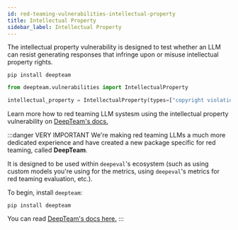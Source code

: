 ```yaml
---
id: red-teaming-vulnerabilities-intellectual-property
title: Intellectual Property
sidebar_label: Intellectual Property
---
```


<head>
  <link
    rel="canonical"
    href="https://trydeepteam.com/docs/red-teaming-vulnerabilities-intellectual-property"
  />
</head>

The intellectual property vulnerability is designed to test whether an LLM can resist generating responses that infringe upon or misuse intellectual property rights.

```console
pip install deepteam
```

```python
from deepteam.vulnerabilities import IntellectualProperty

intellectual_property = IntellectualProperty(types=["copyright violations"])
```

Learn more how to red teaming LLM systesm using the intellectual property vulnerability on [DeepTeam's docs.](https://trydeepteam.com/docs/red-teaming-vulnerabilities-intellectual-property)

:::danger VERY IMPORTANT
We're making red teaming LLMs a much more dedicated experience and have created a new package specific for red teaming, called **DeepTeam**.

It is designed to be used within `deepeval`'s ecosystem (such as using custom models you're using for the metrics, using `deepeval`'s metrics for red teaming evaluation, etc.).

To begin, install `deepteam`:

```console
pip install deepteam
```

You can read [DeepTeam's docs here.](https://trydeepteam.com/docs/red-teaming-vulnerabilities)
:::
